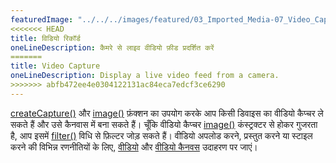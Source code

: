 ---
featuredImage: "../../../images/featured/03_Imported_Media-07_Video_Capture-thumbnail.png"
<<<<<<< HEAD
title: विडियो रिकॉर्ड
oneLineDescription: कैमरे से लाइव वीडियो फ़ीड प्रदर्शित करें
=======
title: Video Capture
oneLineDescription: Display a live video feed from a camera.
>>>>>>> abfb472ee4e0304122131ac84eca7edcf3ce6290
---

<a href='https://p5js.org/reference/#/p5/createCapture' target='_blank'>createCapture()</a> 
और <a href='https://p5js.org/reference/#/p5/image' target='_blank'>image()</a> फ़ंक्शन का उपयोग करके आप किसी डिवाइस का वीडियो कैप्चर ले सकते हैं और उसे कैनवास में बना सकते हैं।
चूँकि वीडियो कैप्चर <a href='https://p5js.org/reference/#/p5/image' target='_blank'>image()</a> कंस्ट्रक्टर से होकर गुजरता है, आप इसमें <a href='https://p5js.org/reference/#/p5/filter' target='_blank'>filter()</a> विधि से फ़िल्टर जोड़ सकते हैं।
वीडियो अपलोड करने, प्रस्तुत करने या स्टाइल करने की विभिन्न रणनीतियों के लिए, <a href='https://p5js.org/examples/dom-video.html' target='_blank'>वीडियो</a> और <a href='https://p5js.org/examples/dom-video-canvas.html' target='_blank'>वीडियो कैनवस</a> उदाहरण पर जाएं।